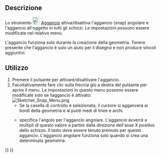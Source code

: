 <languages/>

{{Docnav/it
|[[Sketcher_Grid/it|Attiva/disattiva griglia]]
|[[Sketcher_RenderingOrder/it|Configura l'ordine di rendering]]
|[[Sketcher_Workbench/it|Sketcher]]
|IconL=Sketcher_Grid.svg
|IconR=Sketcher_RenderingOrder.svg
|IconC=Workbench_Sketcher.svg
}}

{{GuiCommand/it
|Name=Sketcher Snap
|Name=Sketcher Aggancio
|Workbenches=[[Sketcher_Workbench/it|Sketcher]]
|Version=0.21
|SeeAlso=[[Sketcher_Grid/it|Sketcher Griglia]]
}}

<span id="Description"></span>
== Descrizione ==

Lo strumento [[Image:Sketcher_Snap.svg|24px]] [[Sketcher_Snap/it|Aggancio]] attiva/disattiva l'aggancio (snap) angolare e l'aggancio all'oggetto in tutti gli schizzi. Le impostazioni possono essere modificate nel relativo menu.

L'aggancio funziona solo durante la creazione della geometria. Tenere presente che l'aggancio è solo un aiuto per il disegno e non produce vincoli aggiuntivi.

<span id="Usage"></span>
== Utilizzo ==

# Premere il pulsante {{Button|[[Image:Sketcher_Snap.svg|16px]] [[Sketcher_Snap/it|Attiva/disattiva aggancio]]}} per attivare/disattivare l'aggancio.
# Facoltativamente fare clic sulla freccia giù a destra del pulsante per aprire il menu. Le impostazioni in questo menu possono essere modificate solo se lìaggancio è attivato:<br>[[File:Sketcher_Snap_Menu.png]]
#* Se la casella di controllo {{MenuCommand|Aggancia agli oggetti}} è selezionata, il cursore si aggancerà ai bordi della geometria e ai punti medi di linee e archi.
#* {{MenuCommand|Angolo di aggancio}} specifica l'angolo per l'aggancio angolare. L'aggancio avverrà a multipli di questo valore a partire dalla direzione dell'asse X positivo dello schizzo. Il tasto {{KEY|Ctrl}} deve essere tenuto premuto per questo aggancio. L'aggancio angolare funziona solo quando si crea una determinata geometria.


{{Docnav/it
|[[Sketcher_Grid/it|Attiva/disattiva griglia]]
|[[Sketcher_RenderingOrder/it|Configura l'ordine di rendering]]
|[[Sketcher_Workbench/it|Sketcher]]
|IconL=Sketcher_Grid.svg
|IconR=Sketcher_RenderingOrder.svg
|IconC=Workbench_Sketcher.svg
}}

{{Sketcher_Tools_navi{{#translation:}}}}
{{Userdocnavi{{#translation:}}}}